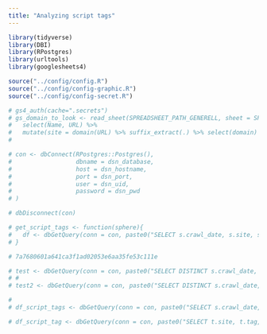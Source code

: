 ```yaml
---
title: "Analyzing script tags"
---
```


```r
library(tidyverse)
library(DBI)
library(RPostgres)
library(urltools)
library(googlesheets4)

source("../config/config.R")
source("../config/config-graphic.R")
source("../config/config-secret.R")

# gs4_auth(cache=".secrets")
# gs_domain_to_look <- read_sheet(SPREADSHEET_PATH_GENERELL, sheet = SPREADSHEET_PATH_DOMAINS[[{{CURRENT_SPHERE}}]]) %>% 
#   select(Name, URL) %>% 
#   mutate(site = domain(URL) %>% suffix_extract(.) %>% select(domain) %>% pull(.)) 
# 

# con <- dbConnect(RPostgres::Postgres(), 
#                  dbname = dsn_database,
#                  host = dsn_hostname, 
#                  port = dsn_port,
#                  user = dsn_uid, 
#                  password = dsn_pwd
# )

# dbDisconnect(con)

# get_script_tags <- function(sphere){
#   df <- dbGetQuery(conn = con, paste0("SELECT s.crawl_date, s.site, s.url, s.sha1, fh.tag, fh.name, fh.attr FROM sites s INNER JOIN tags fh ON fh.site = s.sha1 WHERE s.sphere LIKE '", sphere, "' AND tag LIKE 'script' ORDER BY s.crawl_date"))
# }

# 7a7680601a641ca3f1ad02053e6aa35fe53c111e

# test <- dbGetQuery(conn = con, paste0("SELECT DISTINCT s.crawl_date, s.sphere, s.site, s.url, s.sha1, tc.parent_path_str, tc.group, tc.name, tc.attr, tc.value, tc.text FROM sites s INNER JOIN tags_context tc ON tc.site = s.sha1 WHERE s.sphere LIKE 'German' AND tc.site LIKE '7a7680601a641ca3f1ad02053e6aa35fe53c111e'  ORDER BY s.sha1, tc.group"))
# # 
# test2 <- dbGetQuery(conn = con, paste0("SELECT DISTINCT s.crawl_date, s.sphere, s.site, s.url, s.sha1, tc.parent_path_str, tc.group, tc.name, tc.attr, tc.value, tc.text FROM sites s INNER JOIN tags_context tc ON tc.site = s.sha1 WHERE s.sphere LIKE 'German' AND tc.site LIKE 'cc879db7bc2bf85ace60968cfcb31be123592d13'  ORDER BY s.sha1, tc.group"))


```

```r
# 
# df_script_tags <- dbGetQuery(conn = con, paste0("SELECT s.crawl_date, s.site, s.url, s.sha1, t.tag, t.name, t.attr FROM sites s INNER JOIN tags t ON t.site = s.sha1 WHERE s.sphere = 'German' AND t.tag = 'script'"))

```

```r

# df_script_tag <- dbGetQuery(conn = con, paste0("SELECT t.site, t.tag, t.name, t.attr FROM tags t WHERE t.sphere = 'German' AND t.tag = 'script'"))


```
